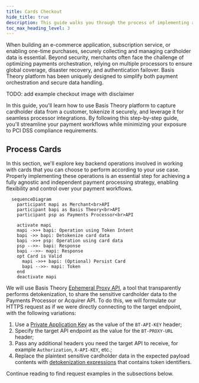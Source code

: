 ```yaml
---
title: Cards Checkout
hide_title: true
description: This guide walks you through the process of implementing a checkout experience using secure Elements to collect and process card payments.
toc_max_heading_level: 3
---
```



<Intro
  title="Cards Checkout"
  caption="Implement a checkout experience using secure Elements to collect and process card payments."
/>

When building an e-commerce application, subscription service, or enabling one-time purchases, securely collecting and managing cardholder data is essential. Beyond security, merchants often face the challenge of optimizing payments orchestration, relying on multiple processors to ensure global coverage, disaster recovery, and authentication failover. Basis Theory platform has been uniquely designed to simplify both payment orchestration and secure data handling.

TODO: add example checkout image with disclaimer

In this guide, you'll learn how to use Basis Theory platform to capture cardholder data from a customer, tokenize it securely, and leverage it for seamless processor integrations. By following this step-by-step guide, you'll streamline your payment workflows while minimizing your exposure to PCI DSS compliance requirements.

<GettingStartedSection />

<CollectCardsSection />

## Process Cards

In this section, we'll explore key backend operations involved in working with cards that you can choose to perform according to your use case. Properly implementing these operations is an essential step for achieving a fully agnostic and independent payment processing strategy, enabling flexibility and control over your payment workflows.

```mermaid
  sequenceDiagram
    participant mapi as Merchant<br>API
    participant bapi as Basis Theory<br>API
    participant psp as Payments Processor<br>API

    activate mapi
    mapi ->>+ bapi: Operation using Token Intent
    bapi ->> bapi: Detokenize card data
    bapi ->>+ psp: Operation using card data
    psp -->>- bapi: Response
    bapi -->>- mapi: Response
    opt Card is Valid
      mapi ->>+ bapi: (Optional) Persist Card
      bapi -->>- mapi: Token
    end
    deactivate mapi
```

We will use Basis Theory [Ephemeral Proxy API](/docs/api/proxies/ephemeral-proxy), a tool that transparently performs detokenization, to share the sensitive cardholder data to the Payments Processor or Acquirer API. To do this, we will formulate our HTTPS request as if we were directly connecting to the target endpoint, with the following variations:

1. Use a [Private Application Key](#private-application) as the value of the `BT-API-KEY` header;
2. Specify the target API endpoint as the value for the `BT-PROXY-URL` header;
3. Pass any additional headers you need the target API to receive, for example `Authorization`, `X-API-KEY`, etc.;
4. Replace the plaintext sensitive cardholder data in the expected payload contents with [detokenization expressions](/docs/expressions/detokenization) that contains token identifiers.

Continue reading to find request examples in the subsections below.

<PrivateApplicationSection />

<VerifyCardSection />

<ChargeCardSection />

<PersistCardSection />
